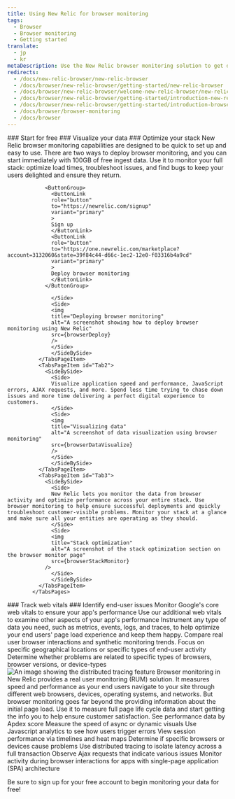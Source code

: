 ```yaml
---
title: Using New Relic for browser monitoring
tags:
  - Browser
  - Browser monitoring
  - Getting started
translate:
  - jp
  - kr
metaDescription: Use the New Relic browser monitoring solution to get deep visibility and actionable insights into real users' experiences on your website.
redirects:
  - /docs/new-relic-browser/new-relic-browser
  - /docs/browser/new-relic-browser/getting-started/new-relic-browser
  - /docs/browser/new-relic-browser/welcome-new-relic-browser/new-relic-browser
  - /docs/browser/new-relic-browser/getting-started/introduction-new-relic-browser
  - /docs/browser/new-relic-browser/getting-started/introduction-browser-monitoring
  - /docs/browser/browser-monitoring
  - /docs/browser
---
```







<Tabs>
            <TabsBar>
                <TabsBarItem id="Tab1">### Start for free</TabsBarItem>
                <TabsBarItem id="Tab2">### Visualize your data</TabsBarItem>
                <TabsBarItem id="Tab3">### Optimize your stack</TabsBarItem>
            </TabsBar>
            <TabsPages>
              <TabsPageItem id="Tab1">
                <SideBySide>
                  <Side>
                  New Relic browser monitoring capabilities are designed to be quick to set up and easy to use. There are two ways to deploy browser monitoring, and you can start immediately with 100GB of free ingest data. Use it to monitor your full stack: optimize load times, troubleshoot issues, and find bugs to keep your users delighted and ensure they return.

                <ButtonGroup>  
                  <ButtonLink
                  role="button"
                  to="https://newrelic.com/signup"
                  variant="primary"
                  >
                  Sign up
                  </ButtonLink>
                  <ButtonLink
                  role="button"
                  to="https://one.newrelic.com/marketplace?account=3132060&state=39f84c44-d66c-1ec2-12e0-f03316b4a9cd"
                  variant="primary"
                  >
                  Deploy browser monitoring
                  </ButtonLink>
                </ButtonGroup>

                  </Side>
                  <Side>
                  <img
                  title="Deploying browser monitoring"
                  alt="A screenshot showing how to deploy browser monitoring using New Relic"
                  src={browserDeploy}
                  />                  
                  </Side>
                  </SideBySide>
              </TabsPageItem>
              <TabsPageItem id="Tab2">
                <SideBySide>
                  <Side>
                  Visualize application speed and performance, JavaScript errors, AJAX requests, and more. Spend less time trying to chase down issues and more time delivering a perfect digital experience to customers.                  
                  </Side>
                  <Side>
                  <img
                  title="Visualizing data"
                  alt="A screenshot of data visualization using browser monitoring"
                  src={browserDataVisualize}
                  />
                  </Side>
                  </SideBySide>  
              </TabsPageItem>
              <TabsPageItem id="Tab3">
                <SideBySide>
                  <Side>
                  New Relic lets you monitor the data from browser activity and optimize performance across your entire stack. Use browser monitoring to help ensure successful deployments and quickly troubleshoot customer-visible problems. Monitor your stack at a glance and make sure all your entities are operating as they should.              
                  </Side>
                  <Side>
                  <img
                  title="Stack optimization"
                  alt="A screenshot of the stack optimization section on the browser monitor page"
                  src={browserStackMonitor}
                />
                  </Side>
                  </SideBySide>  
              </TabsPageItem>
            </TabsPages>
</Tabs>

<Tabs>
            <TabsBar>
                <TabsBarItem id="Tab2">### Track web vitals</TabsBarItem>
                <TabsBarItem id="Tab3">### Identify end-user issues</TabsBarItem>
            </TabsBar>
            <TabsPages>
              <TabsPageItem id="Tab2">
                    <DocTiles>
                      <DocTile path="https://docs.newrelic.com/docs/browser/new-relic-browser/guides/guide-to-core-web-vitals#monitor">Monitor Google's core web vitals to ensure your app's performance</DocTile>
                      <DocTile path="https://docs.newrelic.com/docs/browser/browser-monitoring/getting-started/browser-summary-page/">Use our additional web vitals to examine other aspects of your app's performance</DocTile>
                    </DocTiles>
              </TabsPageItem> 
              <TabsPageItem id="Tab3">
                Instrument any type of data you need, such as metrics, events, logs, and traces, to help optimize your end users' page load experience and keep them happy.
                  <DocTiles>
                    <DocTile path="https://docs.newrelic.com/docs/synthetics/synthetic-monitoring/administration/compare-page-load-performance-browser-synthetic-monitoring/">Compare real user browser interactions and synthetic monitoring trends.</DocTile>
                    <DocTile path="https://docs.newrelic.com/docs/browser/new-relic-browser/browser-pro-features/filterable-geography-webpage-metrics-location/">Focus on specific geographical locations or specific types of end-user activity</DocTile>
                    <DocTile path="https://docs.newrelic.com/docs/browser/new-relic-browser/browser-pro-features/browsers-problem-patterns-type-or-platform/">Determine whether problems are related to specific types of browsers, browser versions, or device-types</DocTile>
                  </DocTiles>
              </TabsPageItem>
            </TabsPages>
</Tabs>

<SideBySide>
  <Side>
    <img
    title="Real User Monitoring with New Relic"
    alt="An image showing the distributed tracing feature"
    src={browserDistributedTracing}
    />
  </Side>
  <Side>
    Browser monitoring in New Relic provides a real user monitoring (RUM) solution. It measures speed and performance as your end users navigate to your site through different web browsers, devices, operating systems, and networks. But browser monitoring goes far beyond the providing information about the initial page load. Use it to measure full page life cycle data and start getting the info you to help ensure customer satisfaction.  
  </Side>
</SideBySide>

<DocTiles>
<DocTile path="https://docs.newrelic.com/docs/apm/new-relic-apm/apdex/apdex-measuring-user-satisfaction/">See performance data by Apdex score</DocTile>
<DocTile path="https://docs.newrelic.com/docs/browser/new-relic-browser/page-load-timing-resources/pageviewtiming-async-or-dynamic-page-details/">Measure the speed of async or dynamic visuals</DocTile>
<DocTile path="https://docs.newrelic.com/docs/browser/new-relic-browser/browser-pro-features/javascript-errors-page-detect-analyze-errors/">Use Javascript analytics to see how users trigger errors</DocTile>
<DocTile path="https://docs.newrelic.com/docs/browser/new-relic-browser/browser-pro-features/session-traces-exploring-webpages-life-cycle/">View session performance via timelines and heat maps</DocTile>
<DocTile path="https://docs.newrelic.com/docs/browser/new-relic-browser/browser-pro-features/browsers-problem-patterns-type-or-platform/">Determine if specific browsers or devices cause problems</DocTile>
<DocTile path="https://docs.newrelic.com/docs/browser/new-relic-browser/browser-pro-features/browser-data-distributed-tracing/">Use distributed tracing to isolate latency across a full transaction</DocTile>
<DocTile path="https://docs.newrelic.com/docs/browser/new-relic-browser/browser-pro-features/ajax-dashboard-identifying-time-consuming-calls/">Observe Ajax requests that indicate various issues</DocTile>
<DocTile path="https://docs.newrelic.com/docs/browser/single-page-app-monitoring/get-started/introduction-single-page-app-monitoring/">Monitor activity during browser interactions for apps with single-page application (SPA) architecture</DocTile>
</DocTiles>

Be sure to sign up for your free account to begin monitoring your data for free!
<InlineSignup/>